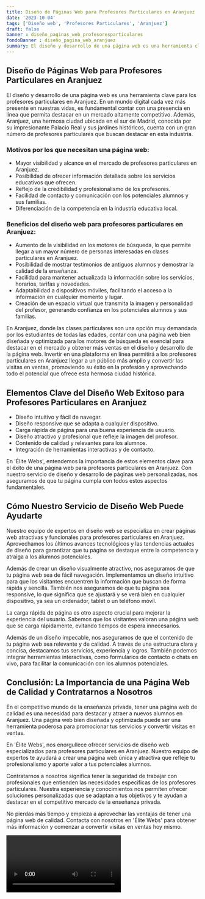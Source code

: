 ```yaml
---
title: Diseño de Páginas Web para Profesores Particulares en Aranjuez
date: '2023-10-04'
tags: ['Diseño web', 'Profesores Particulares', 'Aranjuez']
draft: false
banner : diseño_paginas_web_profesoresparticulares
fondoBanner : diseño_pagina_web_aranjuez
summary: El diseño y desarrollo de una página web es una herramienta clave para los profesores particulares en Aranjuez. En un mundo digital cada vez más presente en nuestras vidas, es fundamental contar con una presencia en línea que permita destacar en un mercado altamente competitivo. Además, Aranjuez, una hermosa ciudad ubicada en el sur de Madrid, conocida por su impresionante Palacio Real y sus jardines históricos, cuenta con un gran número de profesores particulares que buscan destacar en esta industria.
---
```


## Diseño de Páginas Web para Profesores Particulares en Aranjuez

El diseño y desarrollo de una página web es una herramienta clave para los profesores particulares en Aranjuez. En un mundo digital cada vez más presente en nuestras vidas, es fundamental contar con una presencia en línea que permita destacar en un mercado altamente competitivo. Además, Aranjuez, una hermosa ciudad ubicada en el sur de Madrid, conocida por su impresionante Palacio Real y sus jardines históricos, cuenta con un gran número de profesores particulares que buscan destacar en esta industria.

### Motivos por los que necesitan una página web:

- Mayor visibilidad y alcance en el mercado de profesores particulares en Aranjuez.
- Posibilidad de ofrecer información detallada sobre los servicios educativos que ofrecen.
- Reflejo de la credibilidad y profesionalismo de los profesores.
- Facilidad de contacto y comunicación con los potenciales alumnos y sus familias.
- Diferenciación de la competencia en la industria educativa local.

### Beneficios del diseño web para profesores particulares en Aranjuez:

- Aumento de la visibilidad en los motores de búsqueda, lo que permite llegar a un mayor número de personas interesadas en clases particulares en Aranjuez.
- Posibilidad de mostrar testimonios de antiguos alumnos y demostrar la calidad de la enseñanza.
- Facilidad para mantener actualizada la información sobre los servicios, horarios, tarifas y novedades.
- Adaptabilidad a dispositivos móviles, facilitando el acceso a la información en cualquier momento y lugar.
- Creación de un espacio virtual que transmita la imagen y personalidad del profesor, generando confianza en los potenciales alumnos y sus familias.

En Aranjuez, donde las clases particulares son una opción muy demandada por los estudiantes de todas las edades, contar con una página web bien diseñada y optimizada para los motores de búsqueda es esencial para destacar en el mercado y obtener más ventas en el diseño y desarrollo de la página web. Invertir en una plataforma en línea permitirá a los profesores particulares en Aranjuez llegar a un público más amplio y convertir las visitas en ventas, promoviendo su éxito en la profesión y aprovechando todo el potencial que ofrece esta hermosa ciudad histórica.

<GifSeo />

<Cta />

## Elementos Clave del Diseño Web Exitoso para Profesores Particulares en Aranjuez

- Diseño intuitivo y fácil de navegar.
- Diseño responsive que se adapta a cualquier dispositivo.
- Carga rápida de página para una buena experiencia de usuario.
- Diseño atractivo y profesional que refleje la imagen del profesor.
- Contenido de calidad y relevantes para los alumnos.
- Integración de herramientas interactivas y de contacto.

En 'Élite Webs', entendemos la importancia de estos elementos clave para el éxito de una página web para profesores particulares en Aranjuez. Con nuestro servicio de diseño y desarrollo de páginas web personalizadas, nos aseguramos de que tu página cumpla con todos estos aspectos fundamentales.

## Cómo Nuestro Servicio de Diseño Web Puede Ayudarte

Nuestro equipo de expertos en diseño web se especializa en crear páginas web atractivas y funcionales para profesores particulares en Aranjuez. Aprovechamos los últimos avances tecnológicos y las tendencias actuales de diseño para garantizar que tu página se destaque entre la competencia y atraiga a los alumnos potenciales.

Además de crear un diseño visualmente atractivo, nos aseguramos de que tu página web sea de fácil navegación. Implementamos un diseño intuitivo para que los visitantes encuentren la información que buscan de forma rápida y sencilla. También nos aseguramos de que tu página sea responsive, lo que significa que se ajustará y se verá bien en cualquier dispositivo, ya sea un ordenador, tablet o un teléfono móvil.

La carga rápida de página es otro aspecto crucial para mejorar la experiencia del usuario. Sabemos que los visitantes valoran una página web que se carga rápidamente, evitando tiempos de espera innecesarios.

Además de un diseño impecable, nos aseguramos de que el contenido de tu página web sea relevante y de calidad. A través de una estructura clara y concisa, destacamos tus servicios, experiencia y logros. También podemos integrar herramientas interactivas, como formularios de contacto o chats en vivo, para facilitar la comunicación con los alumnos potenciales.

## Conclusión: La Importancia de una Página Web de Calidad y Contratarnos a Nosotros

En el competitivo mundo de la enseñanza privada, tener una página web de calidad es una necesidad para destacar y atraer a nuevos alumnos en Aranjuez. Una página web bien diseñada y optimizada puede ser una herramienta poderosa para promocionar tus servicios y convertir visitas en ventas.

En 'Élite Webs', nos enorgullece ofrecer servicios de diseño web especializados para profesores particulares en Aranjuez. Nuestro equipo de expertos te ayudará a crear una página web única y atractiva que refleje tu profesionalismo y aporte valor a tus potenciales alumnos.

Contratarnos a nosotros significa tener la seguridad de trabajar con profesionales que entienden las necesidades específicas de los profesores particulares. Nuestra experiencia y conocimientos nos permiten ofrecer soluciones personalizadas que se adaptan a tus objetivos y te ayudan a destacar en el competitivo mercado de la enseñanza privada.

No pierdas más tiempo y empieza a aprovechar las ventajas de tener una página web de calidad. Contacta con nosotros en 'Élite Webs' para obtener más información y comenzar a convertir visitas en ventas hoy mismo.

<Video />

<CtaBot job='Profesores Particulares' city='Aranjuez'/>

<Gmaps query='Aranjuez+españa+maps' />